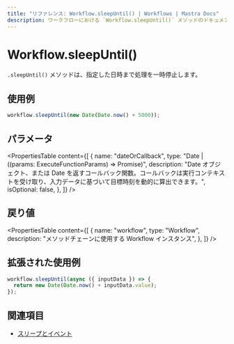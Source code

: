 ```yaml
---
title: "リファレンス: Workflow.sleepUntil() | Workflows | Mastra Docs"
description: ワークフローにおける `Workflow.sleepUntil()` メソッドのドキュメント。指定した日時まで実行を停止します。
---
```


# Workflow.sleepUntil()

`.sleepUntil()` メソッドは、指定した日時まで処理を一時停止します。

## 使用例

```typescript copy
workflow.sleepUntil(new Date(Date.now() + 5000));
```

## パラメータ

<PropertiesTable
  content={[
    {
      name: "dateOrCallback",
      type: "Date | ((params: ExecuteFunctionParams) => Promise<Date>)",
      description: "Date オブジェクト、または Date を返すコールバック関数。コールバックは実行コンテキストを受け取り、入力データに基づいて目標時刻を動的に算出できます。",
      isOptional: false,
    },
  ]}
/>

## 戻り値

<PropertiesTable
  content={[
    {
      name: "workflow",
      type: "Workflow",
      description: "メソッドチェーンに使用する Workflow インスタンス",
    },
  ]}
/>

## 拡張された使用例

```typescript showLineNumbers copy
workflow.sleepUntil(async ({ inputData }) => {
  return new Date(Date.now() + inputData.value);
});
```

## 関連項目

- [スリープとイベント](../../docs/workflows/pausing-execution.mdx)